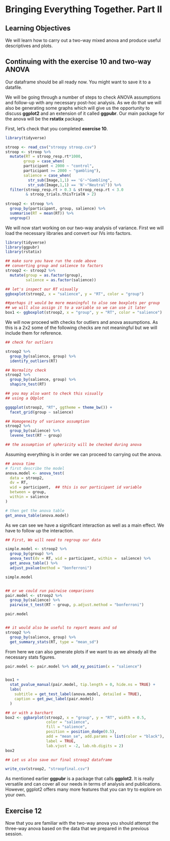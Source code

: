 # Bringing Everything Together. Part II {#session8}  

## Learning Objectives  
We will learn how to carry out a two-way mixed anova and produce useful descriptives and plots.


## Continuing with the exercise 10 and two-way ANOVA

Our dataframe should be all ready now. You might want to save it to a datafile.

We will be going through a number of steps to check ANOVA assumptions and follow-up with any necessary post-hoc analysis. As we do that we will also be generating some graphs which will give us the opportunity to discuss **ggplot2** and an extension of it called **ggpubr**. Our main package for the anova will be the **rstatix** package.

First, let's check that you completed **exercise 10**. 

```r
library(tidyverse)

stroop <- read_csv("stroopy stroop.csv")
stroop <- stroop %>% 
  mutate(RT = stroop_resp.rt*1000,
        group = case_when(
        participant < 2000 ~ "control",
        participant >= 2000 ~ "gambling"),
        salience = case_when(
          str_sub(Image,1,1) == 'G'~"Gambling",
          str_sub(Image,1,1) == 'N'~"Neutral")) %>% 
  filter(stroop_resp.rt > 0.3 & stroop_resp.rt < 3.0 
         & stroop_trials.thisTrialN > 2)
  
stroop2 <- stroop %>% 
  group_by(participant, group, salience) %>% 
  summarise(RT = mean(RT)) %>% 
  ungroup() 
```

We will now start working on our two-way analysis of variance. First we will load the necessary libraries and convert our IVs into factors.

```r
library(tidyverse)
library(ggpubr)
library(rstatix)

## make sure you have run the code above
## converting group and salience to factors
stroop2 <- stroop2 %>% 
  mutate(group = as.factor(group),
         salience = as.factor(salience))

## let's inspect our RT visually
ggboxplot(stroop2, x = "salience", y = "RT", color = "group")

##perhaps it would be more meaningful to also see boxplots per group
## we will also assign it to a variable so we can use it later
box1 <- ggboxplot(stroop2, x = "group", y = "RT", color = "salience")

```


We will now proceed with checks for outliers and anova assumptions. As this is a 2x2 some of the following checks are not meaningful but we will include them for reference.

```r
## check for outliers

stroop2 %>%
  group_by(salience, group) %>%
  identify_outliers(RT)

## Normality check
stroop2 %>% 
  group_by(salience, group) %>%
  shapiro_test(RT)

## you may also want to check this visually
## using a QQplot

ggqqplot(stroop2, "RT", ggtheme = theme_bw()) +
  facet_grid(group ~ salience)

## Homogeneity of variance assumption
stroop2 %>% 
  group_by(salience) %>%
  levene_test(RT ~ group)

## the assumption of sphericity will be checked during anova

```

Assuming everything is in order we can proceed to carrying out the anova.

```r
## anova time
# first describe the model
anova.model <- anova_test(
  data = stroop2, 
  dv = RT, 
  wid = participant,  ## this is our participant id variable
  between = group, 
  within = salience
)

# then get the anova table
get_anova_table(anova.model)

```

As we can see we have a significant interaction as well as a main effect.
We have to follow up the interaction. 

```r
## First, We will need to regroup our data

simple.model <- stroop2 %>%
  group_by(group) %>%
  anova_test(dv = RT, wid = participant, within =  salience) %>%
  get_anova_table() %>%
  adjust_pvalue(method = "bonferroni")

simple.model


## or we could run pairwise comparisons
pair.model <- stroop2 %>%
  group_by(salience) %>%
  pairwise_t_test(RT ~ group, p.adjust.method = "bonferroni")

pair.model


## it would also be useful to report means and sd
stroop2 %>%
  group_by(salience, group) %>%
  get_summary_stats(RT, type = "mean_sd")
```

From here we can also generate plots if we want to as we already all the necessary stats figures.

```r
pair.model <- pair.model %>% add_xy_position(x = "salience")


box1 + 
  stat_pvalue_manual(pair.model, tip.length = 0, hide.ns = TRUE) +
  labs(
    subtitle = get_test_label(anova.model, detailed = TRUE),
    caption = get_pwc_label(pair.model)
  )

## or with a barchart
box2 <- ggbarplot(stroop2, x = "group", y = "RT", width = 0.5,
                  color = "salience",
                  fill = "salience",
                  position = position_dodge(0.5),
                  add = "mean_se", add.params = list(color = "black"), 
                  label = TRUE,
                  lab.vjust = -2, lab.nb.digits = 2)
box2

## Let us also save our final stroop2 dataframe

write_csv(stroop2, "stroopfinal.csv")
```

As mentioned earlier **ggpubr** is a package that calls **ggplot2**. It is really versatile and can cover all our needs in terms of analysis and publications. However, ggplot2 offers many more features that you can try to explore on your own.

## Exercise 12

Now that you are familiar with the two-way anova you should attempt the three-way anova based on the data that we prepared in the previous session.
